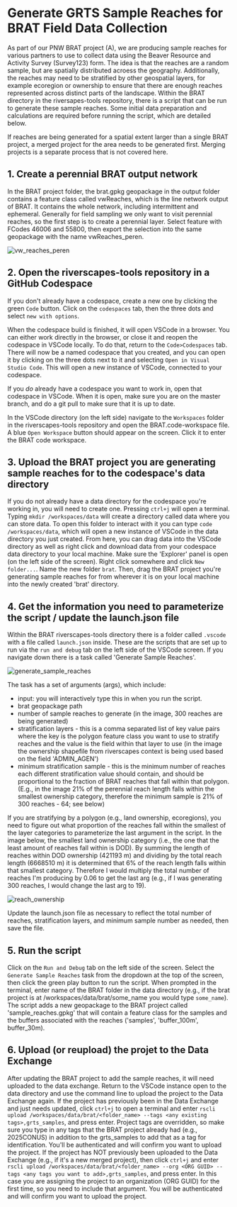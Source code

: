 # Generate GRTS Sample Reaches for BRAT Field Data Collection

As part of our PNW BRAT project (A), we are producing sample reaches for various partners to use to collect data using the 
Beaver Resource and Activity Survey (Survey123) form. The idea is that the reaches are a random sample, but are spatially distributed
acroess the geography. Additionally, the reaches may need to be stratified by other geospatial layers, for example ecoregion or ownership
to ensure that there are enough reaches represented across distinct parts of the landscape. Within the BRAT directory in the 
riversapes-tools repository, there is a script that can be run to generate these sample reaches. Some initial data preparation 
and calculations are required before running the script, which are detailed below.

If reaches are being generated for a spatial extent larger than a single BRAT project, a merged project for the area needs to be generated first. 
Merging projects is a separate process that is not covered here.

## 1. Create a perennial BRAT output network

In the BRAT project folder, the brat.gpkg geopackage in the output folder contains a feature class called vwReaches, which is the line network 
output of BRAT. It contains the whole network, including intermittent and ephemeral. Generally for field sampling we only want to visit perennial 
reaches, so the first step is to create a perennial layer. Select feature with FCodes 46006 and 55800, then export the selection into the same geopackage 
with the name vwReaches_peren.

![vw_reaches_peren](../../../static/img/brat/grts/vw_reaches_peren.png)

## 2. Open the riverscapes-tools repository in a GitHub Codespace

If you don't already have a codespace, create a new one by clicking the green `Code` button. Click on the `codespaces` tab, then the three dots 
and select `new with options`.

When the codespace build is finished, it will open VSCode in a browser. You can either work directly in the browser, or close it and reopen 
the codespace in VSCode locally. To do that, return to the `Code>Codespaces` tab. There will now be a named codespace that you created, and 
you can open it by clicking on the three dots next to it and selecting `Open in Visual Studio Code`. This will open a new instance of VSCode, 
connected to your codespace.

If you *do* already have a codespace you want to work in, open that codespace in VSCode. When it is open, make sure you are on the master branch, 
and do a git pull to make sure that it is up to date.

In the VSCode directory (on the left side) navigate to the `Workspaces` folder in the riverscapes-tools repository and open the BRAT.code-workspace 
file. A blue `Open Workspace` button should appear on the screen. Click it to enter the BRAT code workspace.

## 3. Upload the BRAT project you are generating sample reaches for to the codespace's data directory

If you do not already have a data directory for the codespace you're working in, you will need to create one. Pressing `ctrl+j` will open a terminal. 
Typing `mkdir /workspaces/data` will create a directory called data where you can store data. To open this folder to interact with it you can type 
`code /workspaces/data`, which will open a new instance of VSCode in the data directory you just created. From here, you can drag data into the VSCode 
directory as well as right click and download data from your codespace data directory to your local machine. Make sure the 'Explorer' panel is open (on 
the left side of the screen). Right click somewhere and click `New folder...`. Name the new folder `brat`. Then, drag the BRAT project you're generating 
sample reaches for from wherever it is on your local machine into the newly created 'brat' directory.

## 4. Get the information you need to parameterize the script / update the launch.json file

Within the BRAT riverscapes-tools directory there is a folder called `.vscode` with a file called `launch.json` inside. These are the scripts that are set 
up to run via the `run and debug` tab on the left side of the VSCode screen. If you navigate down there is a task called 'Generate Sample Reaches'.

![generate_sample_reaches](../../../static/img/brat/grts/launch_sample_reaches.png)

The task has a set of arguments (args), which include:
- input: you will interactively type this in when you run the script.
- brat geopackage path
- number of sample reaches to generate (in the image, 300 reaches are being generated)
- stratification layers - this is a comma separated list of key value pairs where the key is the polygon feature class you want to use to stratify reaches and
the value is the field within that layer to use (in the image the ownership shapefile from riverscapes context is being used based on the field 'ADMIN_AGEN')
- minimum stratification sample - this is the minimum number of reaches each different stratification value should contain, and should be proportional to the 
fraction of BRAT reaches that fall within that polygon. (E.g., in the image 21% of the perennial reach length falls within the smallest ownership category, 
therefore the minimum sample is 21% of 300 reaches - 64; see below)

If you are stratifying by a polygon (e.g., land ownership, ecoregions), you need to figure out what proportion of the reaches fall within the smallest of the 
layer categories to parameterize the last argument in the script. In the image below, the smallest land ownership category (i.e., the one that the least amount 
of reaches fall within is DOD). By summing the length of reaches within DOD ownership (421193 m) and dividing by the total reach length (6668510 m) it is 
determined that 6% of the reach length falls within that smallest category. Therefore I would multiply the total number of reaches I'm producing by 0.06 to 
get the last arg (e.g., if I was generating 300 reaches, I would change the last arg to 19).

![reach_ownership](../../../static/img/brat/grts/reach_ownership.png)

Update the launch.json file as necessary to reflect the total number of reaches, stratification layers, and minimum sample number as needed, then save the file.

## 5. Run the script

Click on the `Run and Debug` tab on the left side of the screen. Select the `Generate Sample Reaches` task from the dropdown at the top of the screen, then
click the green play button to run the script. When prompted in the terminal, enter name of the BRAT folder in the data directory (e.g., if the brat project is
at /workspaces/data/brat/some_name you would type `some_name`). The script adds a new geopackage to the BRAT project called 'sample_reaches.gpkg' that will 
contain a feature class for the samples and the buffers associated with the reaches ('samples', 'buffer_100m', buffer_30m).

## 6. Upload (or reupload) the projet to the Data Exchange

After updating the BRAT project to add the sample reaches, it will need uploaded to the data exchange. 
Return to the VSCode instance open to the data directory and use the 
command line to upload the project to the Data Exchange again. 
If the project has previously been in the Data Exchange and just needs updated, click `ctrl+j` to open a terminal and enter 
`rscli upload /workspaces/data/brat/<folder_name> --tags <any existing tags>,grts_samples`, and press enter. Project tags are overridden, 
so make sure you type in any tags that the BRAT project already had (e.g., 2025CONUS) in addition to the grts_samples to add that as a 
tag for identification. You'll be authenticated and will confirm you want to upload the project.
If the project has NOT previously been uploaded to the Data Exchange (e.g., if it's a new merged project), then click `ctrl+j` and enter 
`rscli upload /workspaces/data/brat/<folder_name> --org <ORG GUID> --tags <any tags you want to add>,grts_samples`, and press enter. In this case 
you are assigning the project to an organization (ORG GUID) for the first time, so you need to include that argument. You will be authenticated and
will confirm you want to upload the project.